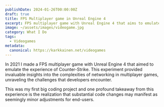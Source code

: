 ```yaml
---
publishDate: 2024-01-26T00:00:00Z
draft: true
title: FPS Multiplayer game in Unreal Engine 4
excerpt: FPS multiplayer game with Unreal Engine 4 that aims to emulate the experience of Counter-Strike.
image: ~/assets/images/videogame.jpg
category: What I Do
tags:
  - Videogames
metadata:
  canonical: https://karkkainen.net/videogames
---
```


In 2021 I made a FPS multiplayer game with Unreal Engine 4 that aimed to emulate the experience of Counter-Strike. This experiment provided invaluable insights into the complexities of networking in multiplayer games, unraveling the challenges that developers encounter.

This was my first big coding project and one profound takeaway from this experience is the realization that substantial code changes may manifest as seemingly minor adjustments for end-users.
